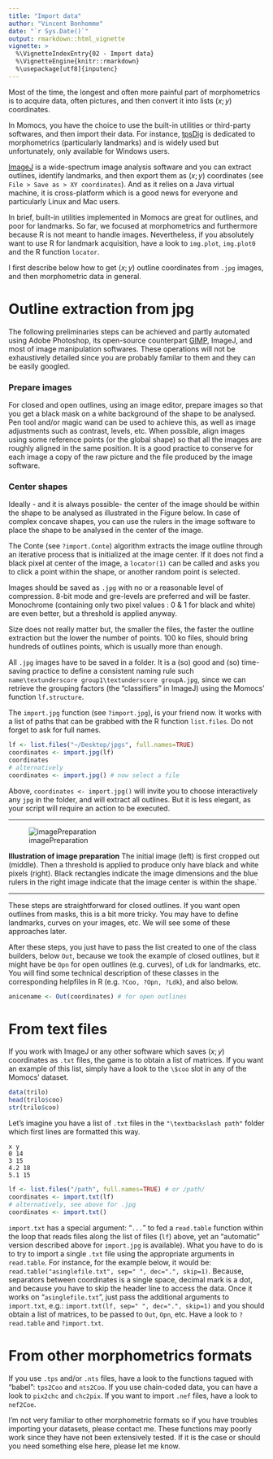 ```yaml
---
title: "Import data"
author: "Vincent Bonhomme"
date: "`r Sys.Date()`"
output: rmarkdown::html_vignette
vignette: >
  %\VignetteIndexEntry{02 - Import data}
  %\VignetteEngine{knitr::rmarkdown}
  %\usepackage[utf8]{inputenc}
---
```


Most of the time, the longest and often more painful part of morphometrics is to acquire data, often pictures, and then convert it into lists $(x; y)$ coordinates.

In Momocs, you have the choice to use the built-in utilities or third-party softwares, and then import their data. For instance, [tpsDig](http://life.bio.sunysb.edu/ee/rohlf/software.html) is dedicated to morphometrics (particularly landmarks) and is widely used but unfortunately, only available for Windows users. 

[ImageJ](http://imagej.nih.gov/ij/) is a wide-spectrum image analysis software and you can extract outlines, identify landmarks, and then export them as $(x; y)$ coordinates (see `File > Save as > XY coordinates`). And as it relies on a Java virtual machine, it is cross-platform which is a good news for everyone and particularly Linux and Mac users.

In brief, built-in utilities implemented in Momocs are great for outlines, and poor for landmarks. So far, we focused at morphometrics and furthermore because R is not meant to handle images. Nevertheless, if you absolutely want to use R for landmark acquisition, have a look to `img.plot`, `img.plot0` and the R function `locator`.

I first describe below how to get ($x; y$) outline coordinates from `.jpg` images, and then morphometric data in general.

# Outline extraction from jpg
The following preliminaries steps can be achieved and partly automated using Adobe Photoshop, its open-source counterpart [GIMP](http://www.gimp.org/), ImageJ, and most of image manipulation softwares. These operations will not be exhaustively detailed since you are probably familar to them and they can be easily googled.

### Prepare images
For closed and open outlines, using an image editor, prepare images so that you get a black mask on a white background of the shape to be analysed. Pen tool and/or magic wand can be used to achieve this, as well as image adjustments such as contrast, levels, etc. When possible, align images using some reference points (or the global shape) so that all the images are roughly aligned in the same position. It is a good practice to conserve for each image a copy of the raw picture and the file produced by the image software.

### Center shapes
Ideally - and it is always possible- the center of the image should be within the shape to be analysed as illustrated in the Figure below. In case of complex concave shapes, you can use the rulers in the image software to place the shape to be analysed in the center of the image.

The Conte (see `?import.Conte`) algorithm extracts the image outline through an iterative process that is initialized at the image center. If it does not find a black pixel at center of the image, a `locator(1)` can be called and asks you to click a point within the shape, or another random point is selected.

Images should be saved as `.jpg` with no or a reasonable level of compression. 8-bit mode and gre-levels are preferred and will be faster. Monochrome (containing only two pixel values : 0 & 1 for black and white) are even better, but a threshold is applied anyway.

Size does not really matter but, the smaller the files, the faster the outline extraction but the lower the number of points. 100 ko files, should bring hundreds of outlines points, which is usually more than enough.

All `.jpg` images have to be saved in a folder. It is a (so) good and (so) time-saving practice to define a consistent naming rule such `name\textunderscore group1\textunderscore groupA.jpg`, since we can retrieve the grouping factors (the "classifiers" in ImageJ) using the Momocs' function `lf.structure`.

The `import.jpg` function (see `?import.jpg`), is your friend now. It works with a list of paths that can be grabbed with the R function `list.files`. Do not forget to ask for full names.

```r
lf <- list.files("~/Desktop/jpgs", full.names=TRUE)
coordinates <- import.jpg(lf)
coordinates
# alternatively
coordinates <- import.jpg() # now select a file
```

Above, `coordinates <- import.jpg()` will invite you to choose interactively any `jpg` in the folder, and will extract all outlines. But it is less elegant, as your script will require an action to be executed.

********
![imagePreparation](imagePreparation.jpg)

**Illustration of image preparation** The initial image (left) is first cropped out (middle). Then a threshold is applied to produce only have black and white pixels (right). Black rectangles indicate the image dimensions and the blue rulers in the right image indicate that the image center is within the shape.`

********

These steps are straightforward for closed outlines. If you want open outlines from masks, this is a bit more tricky.  You may have to define landmarks, curves on your images, etc. We will see some of these approaches later.

After these steps, you just have to pass the list created to one of the class builders, below `Out`, because we took the example of closed outlines, but it might have be `Opn` for open outlines (e.g. curves), of `Ldk` for landmarks, etc. You will find some technical description of these classes in the corresponding helpfiles in R (e.g. `?Coo, ?Opn, ?Ldk`), and also below.

```r
anicename <- Out(coordinates) # for open outlines
```  

# From text files
If you work with ImageJ or any other software which saves $(x; y)$ coordinates as `.txt` files, the game is to obtain a list of matrices. If you want an example of this list, simply have a look to the `\$coo` slot in any of the Momocs' dataset.

```r
data(trilo)
head(trilo$coo)
str(trilo$coo)
```

Let's imagine you have a list of `.txt` files in the `"\textbackslash path"` folder which first lines are formatted this way.
```
x y
0 14
3 15
4.2 18
5.1 15
```

```r
lf <- list.files("/path", full.names=TRUE) # or /path/
coordinates <- import.txt(lf)
# alternatively, see above for .jpg
coordinates <- import.txt()
```

`import.txt` has a special argument: "`...`" to fed a `read.table` function within the loop that reads files along the list of files (`lf`) above, yet an "automatic" version described above for `import.jpg` is available). What you have to do is to try to import a single `.txt` file using the appropriate arguments in `read.table`. For instance, for the example below, it would be: `read.table("asinglefile.txt", sep=" ", dec=".", skip=1)`. Because, separators between coordinates is a single space, decimal mark is a dot, and because you have to skip the header line to access the data. Once it works on "`asinglefile.txt`", just pass the additional arguments to `import.txt`, e.g.: `import.txt(lf, sep=" ", dec=".", skip=1)` and you should obtain a list of matrices, to be passed to `Out`, `Opn`, etc. Have a look to `?read.table` and `?import.txt`.

# From other morphometrics formats
If you use `.tps` and/or `.nts` files, have a look to the functions tagued with "babel": `tps2Coo` and `nts2Coo`. If you use chain-coded data, you can have a look to `pix2chc` and `chc2pix`. If you want to import `.nef` files, have a look to `nef2Coe`.

I'm not very familiar to other morphometric formats so if you have troubles importing your datasets, please contact me. These functions may poorly work since they have not been extensively tested. If it is the case or should you need something else here, please let me know.


